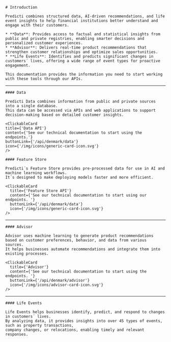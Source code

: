 
<div className={'mdx-layout'}>
  <section>
    
    # Introduction 
    
    Predicti combines structured data, AI-driven recommendations, and life event insights to help financial institutions better understand and engage with their customers.

    * **Data**: Provides access to factual and statistical insights from public and private registries, enabling smarter decisions and personalized customer experiences.
    * **Advisor**: Delivers real-time product recommendations that strengthen customer relationships and optimize sales opportunities.
    * **Life Events**: Identifies and predicts significant changes in customers´ lives, offering a wide range of event types for proactive engagement.

    This documentation provides the information you need to start working with these tools through our APIs.

  </section>

---

  <section>
    
    #### Data

    Predicti Data combines information from public and private sources into a single database.
    This data can be accessed via APIs and web applications to support decision-making based on detailed customer insights.

    <ClickableCard
    title={'Data API'}
    content={'See our technical documentation to start using the endpoints.'}
    buttonLink={'/api/denmark/data'}
    icon={'/img/icons/generic-card-icon.svg'}
    />

  </section>

  <section>

    #### Feature Store

    Predicti´s Feature Store provides pre-processed data for use in AI and machine learning workflows.
    It´s designed to make deploying models faster and more efficient.

    <ClickableCard
      title={'Feature Store API'}
      content={'See our technical documentation to start using our endpoints. '}
      buttonLink={'/api/denmark/data'}
      icon={'/img/icons/generic-card-icon.svg'}
    />

  </section>

---

  <section>

    #### Advisor

    Advisor uses machine learning to generate product recommendations based on customer preferences, behavior, and data from various sources.
    It helps businesses automate recommendations and integrate them into existing processes.

    <ClickableCard
      title={'Advisor'}
      content={'See our technical documentation to start using the endpoints. '}
      buttonLink={'/api/denmark/advisor'}
      icon={'/img/icons/advisor-card-icon.svg'}
    />

  </section>

---

  <section>

    #### Life Events

    Life Events helps businesses identify, predict, and respond to changes in customers´ lives.
    By analyzing data, it provides insights into over 45 types of events, such as property transactions,
    company changes, or relocations, enabling timely and relevant responses.

  </section>

</div>
